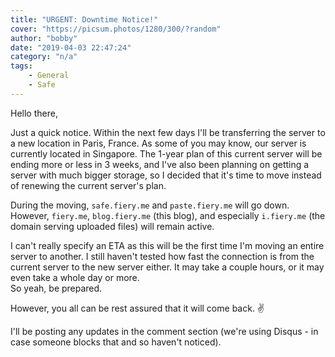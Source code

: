 ```yaml
---
title: "URGENT: Downtime Notice!"
cover: "https://picsum.photos/1280/300/?random"
author: "bobby"
date: "2019-04-03 22:47:24"
category: "n/a"
tags:
    - General
    - Safe
---
```

Hello there,

Just a quick notice. Within the next few days I'll be transferring the server to a new location in Paris, France. As some of you may know, our server is currently located in Singapore. The 1-year plan of this current server will be ending more or less in 3 weeks, and I've also been planning on getting a server with much bigger storage, so I decided that it's time to move instead of renewing the current server's plan.

During the moving, `safe.fiery.me` and `paste.fiery.me` will go down. However, `fiery.me`, `blog.fiery.me` (this blog), and especially `i.fiery.me` (the domain serving uploaded files) will remain active.

I can't really specify an ETA as this will be the first time I'm moving an entire server to another. I still haven't tested how fast the connection is from the current server to the new server either. It may take a couple hours, or it may even take a whole day or more.  
So yeah, be prepared.

However, you all can be rest assured that it will come back. ✌️

I'll be posting any updates in the comment section (we're using Disqus - in case someone blocks that and so haven't noticed).
